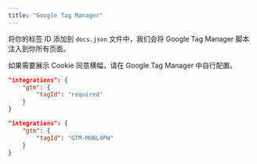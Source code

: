 ```yaml
---
title: "Google Tag Manager"
---
```


将你的标签 ID 添加到 `docs.json` 文件中，我们会将 Google Tag Manager 脚本注入到你所有页面。

如果需要展示 Cookie 同意横幅，请在 Google Tag Manager 中自行配置。

<CodeGroup>

```json Analytics options in docs.json
"integrations": {
    "gtm": {
        "tagId": "required"
    }
}
```

```json Example
"integrations": {
    "gtm": {
        "tagId": "GTM-MGBL4PW"
    }
}
```

</CodeGroup>
